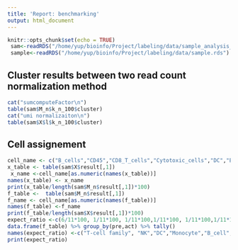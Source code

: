 ```yaml
---
title: 'Report: benchmarking'
output: html_document
---
```


```r
knitr::opts_chunk$set(echo = TRUE)
 sam<-readRDS("/home/yup/bioinfo/Project/labeling/data/sample_analysis_nor_mat")
 sample<-readRDS("/home/yup/bioinfo/Project/labeling/data/sample.rds")
```

## Cluster results between two read count normalization method 

```r
cat("sumcomputeFactor\n")
table(sam$M_n$k_n_100$cluster) 
cat("umi normalizaiton\n")
table(sam$X$l$k_n_100$cluster)
```

## Cell assignement 



```r
cell_name <- c("B_cells","CD45","CD8_T_cells","Cytotoxic_cells","DC","Exhausted_CD8","Macrophages","Mast_cells","Neutrophils","NK_CD56dim_cells","NK_cells","T_cells","Th1_cells","Treg")
x_table <- table(sam$X$result[,1])
 x_name <-cell_name[as.numeric(names(x_table))]
names(x_table) <- x_name
print(x_table/length(sam$M_n$result[,1])*100)
f_table <-  table(sam$M_n$result[,1]) 
f_name <- cell_name[as.numeric(names(f_table))]
names(f_table) <-f_name
print(f_table/length(sam$X$result[,1])*100)
expect_ratio <-c(6/11*100, 1/11*100, 1/11*100,1/11*100, 1/11*100,1/11*100)
data.frame(f_table) %>% group_by(pre,act) %>% tally()
names(expect_ratio) <-c("T-cell family", "NK","DC","Monocyte","B_cell","CD34")
print(expect_ratio)
```

